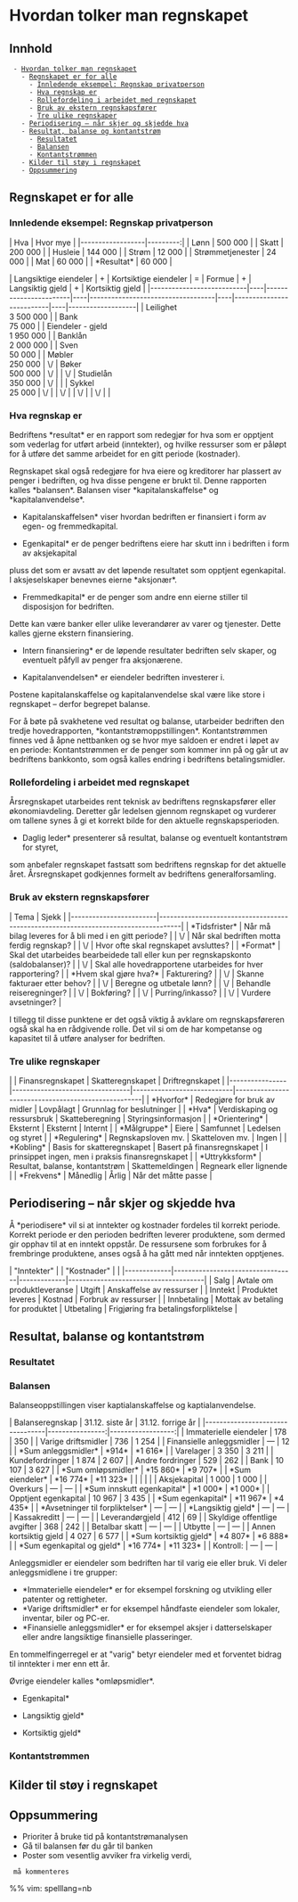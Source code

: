= Hvordan tolker man regnskapet =

== Innhold ==
  - [[#Hvordan tolker man regnskapet|Hvordan tolker man regnskapet]]
    - [[#Hvordan tolker man regnskapet#Regnskapet er for alle|Regnskapet er for alle]]
      - [[#Hvordan tolker man regnskapet#Regnskapet er for alle#Innledende eksempel: Regnskap privatperson|Innledende eksempel: Regnskap privatperson]]
      - [[#Hvordan tolker man regnskapet#Regnskapet er for alle#Hva regnskap er|Hva regnskap er]]
      - [[#Hvordan tolker man regnskapet#Regnskapet er for alle#Rollefordeling i arbeidet med regnskapet|Rollefordeling i arbeidet med regnskapet]]
      - [[#Hvordan tolker man regnskapet#Regnskapet er for alle#Bruk av ekstern regnskapsfører|Bruk av ekstern regnskapsfører]]
      - [[#Hvordan tolker man regnskapet#Regnskapet er for alle#Tre ulike regnskaper|Tre ulike regnskaper]]
    - [[#Hvordan tolker man regnskapet#Periodisering – når skjer og skjedde hva|Periodisering – når skjer og skjedde hva]]
    - [[#Hvordan tolker man regnskapet#Resultat, balanse og kontantstrøm|Resultat, balanse og kontantstrøm]]
      - [[#Hvordan tolker man regnskapet#Resultat, balanse og kontantstrøm#Resultatet|Resultatet]]
      - [[#Hvordan tolker man regnskapet#Resultat, balanse og kontantstrøm#Balansen|Balansen]]
      - [[#Hvordan tolker man regnskapet#Resultat, balanse og kontantstrøm#Kontantstrømmen|Kontantstrømmen]]
    - [[#Hvordan tolker man regnskapet#Kilder til støy i regnskapet|Kilder til støy i regnskapet]]
    - [[#Hvordan tolker man regnskapet#Oppsummering|Oppsummering]]

== Regnskapet er for alle ==

=== Innledende eksempel: Regnskap privatperson ===

| Hva              | Hvor mye |
|------------------|---------:|
| Lønn             |  500 000 |
| Skatt            |  200 000 |
| Husleie          |  144 000 |
| Strøm            |   12 000 |
| Strømmetjenester |   24 000 |
| Mat              |   60 000 |
| *Resultat*       |   60 000 |

| Langsiktige eiendeler     | +  | Kortsiktige eiendeler | =  | Formue                            | +  | Langsiktig gjeld         | +  | Kortsiktig gjeld  |
|---------------------------|----|-----------------------|----|-----------------------------------|----|--------------------------|----|-------------------|
| Leilighet <br/> 3 500 000 |    | Bank <br/> 75 000     |    | Eiendeler - gjeld <br/> 1 950 000 |    | Banklån <br/> 2 000 000  |    | Sven <br/> 50 000 |
| Møbler <br/> 250 000      | \/ | Bøker <br/> 500 000   | \/ |                                   | \/ | Studielån  <br/> 350 000 | \/ |                   |
| Sykkel <br/> 25 000       | \/ |                       | \/ |                                   | \/ |                          | \/ |                   |

=== Hva regnskap er ===

Bedriftens *resultat* er en rapport som redegjør for hva som er opptjent som vederlag for utført arbeid (inntekter),
og hvilke ressurser som er påløpt for å utføre det samme arbeidet for en gitt periode (kostnader).

Regnskapet skal også redegjøre for hva eiere og kreditorer har plassert av penger i bedriften,
og hva disse pengene er brukt til. Denne rapporten kalles *balansen*.
Balansen viser *kapitalanskaffelse* og *kapitalanvendelse*.

*Kapitalanskaffelsen* viser hvordan bedriften er finansiert i form av egen- og fremmedkapital.

*Egenkapital* er de penger bedriftens eiere har skutt inn i bedriften i form av aksjekapital
pluss det som er avsatt av det løpende resultatet som opptjent egenkapital.
I aksjeselskaper benevnes eierne *aksjonær*.

*Fremmedkapital* er de penger som andre enn eierne stiller til disposisjon for bedriften.
Dette kan være banker eller ulike leverandører av varer og tjenester.
Dette kalles gjerne ekstern finansiering.

*Intern finansiering* er de løpende resultater bedriften selv skaper, og eventuelt påfyll av penger fra aksjonærene.

*Kapitalanvendelsen* er eiendeler bedriften investerer i.
Postene kapitalanskaffelse og kapitalanvendelse skal være like store i regnskapet
– derfor begrepet balanse.

For å bøte på svakhetene ved resultat og balanse, utarbeider bedriften den tredje hovedrapporten, *kontantstrømoppstillingen*.
Kontantstrømmen finnes ved å åpne nettbanken og se hvor mye saldoen er endret i løpet av en periode:
Kontantstrømmen er de penger som kommer inn på og går ut av bedriftens bankkonto, som også kalles endring i bedriftens betalingsmidler.

=== Rollefordeling i arbeidet med regnskapet ===

Årsregnskapet utarbeides rent teknisk av bedriftens regnskapsfører eller økonomiavdeling.
Deretter går ledelsen gjennom regnskapet
og vurderer om tallene synes å gi et korrekt bilde for den aktuelle regnskapsperioden.
*Daglig leder* presenterer så resultat, balanse og eventuelt kontantstrøm for styret,
som anbefaler regnskapet fastsatt som bedriftens regnskap for det aktuelle året.
Årsregnskapet godkjennes formelt av bedriftens generalforsamling.

=== Bruk av ekstern regnskapsfører ===

| Tema                   | Sjekk                                                                              |
|------------------------|------------------------------------------------------------------------------------|
| *Tidsfrister*          | Når må bilag leveres for å bli med i en gitt periode?                              |
| \/                     | Når skal bedriften motta ferdig regnskap?                                          |
| \/                     | Hvor ofte skal regnskapet avsluttes?                                               |
| *Format*               | Skal det utarbeides bearbeidede tall eller kun per regnskapskonto (saldobalanser)? |
| \/                     | Skal alle hovedrapportene utarbeides for hver rapportering?                        |
| *Hvem skal gjøre hva?* | Fakturering?                                                                       |
| \/                     | Skanne fakturaer etter behov?                                                      |
| \/                     | Beregne og utbetale lønn?                                                          |
| \/                     | Behandle reiseregninger?                                                           |
| \/                     | Bokføring?                                                                         |
| \/                     | Purring/inkasso?                                                                   |
| \/                     | Vurdere avsetninger?                                                               |

I tillegg til disse punktene er det også viktig å avklare om regnskapsføreren også skal ha en rådgivende rolle.
Det vil si om de har kompetanse og kapasitet til å utføre analyser for bedriften.

=== Tre ulike regnskaper ===

|                | Finansregnskapet                | Skatteregnskapet           | Driftregnskapet                                    |
|----------------|---------------------------------|----------------------------|----------------------------------------------------|
| *Hvorfor*      | Redegjøre for bruk av midler    | Lovpålagt                  | Grunnlag for beslutninger                          |
| *Hva*          | Verdiskaping og ressursbruk     | Skatteberegning            | Styringsinformasjon                                |
| *Orientering*  | Eksternt                        | Eksternt                   | Internt                                            |
| *Målgruppe*    | Eiere                           | Samfunnet                  | Ledelsen og styret                                 |
| *Regulering*   | Regnskapsloven mv.              | Skatteloven mv.            | Ingen                                              |
| *Kobling*      | Basis for skatteregnskapet      | Basert på finansregnskapet | I prinsippet ingen, men i praksis finansregnskapet |
| *Uttrykksform* | Resultat, balanse, kontantstrøm | Skattemeldingen            | Regneark eller lignende                            |
| *Frekvens*     | Månedlig                        | Årlig                      | Når det måtte passe                                |

== Periodisering – når skjer og skjedde hva ==

Å *periodisere* vil si at inntekter og kostnader fordeles til korrekt periode.
Korrekt periode er den perioden bedriften leverer produktene,
som dermed gir opphav til at en inntekt oppstår.
De ressursene som forbrukes for å frembringe produktene,
anses også å ha gått med når inntekten opptjenes.

| "Inntekter" |                                  | "Kostnader" |                                      |
|-------------|----------------------------------|-------------|--------------------------------------|
| Salg        | Avtale om produktleveranse       | Utgift      | Anskaffelse av ressurser             |
| Inntekt     | Produktet leveres                | Kostnad     | Forbruk av ressurser                 |
| Innbetaling | Mottak av betaling for produktet | Utbetaling  | Frigjøring fra betalingsforpliktelse |

== Resultat, balanse og kontantstrøm ==

=== Resultatet ===

=== Balansen ===

Balanseoppstillingen viser kaptialanskaffelse og kaptialanvendelse.

| Balanseregnskap                 | 31.12. siste år | 31.12. forrige år |
|---------------------------------|----------------:|------------------:|
| Immaterielle eiendeler          |             178 |               350 |
| Varige driftsmidler             |             736 |             1 254 |
| Finansielle anleggsmidler       |               — |                12 |
| *Sum anleggsmidler*             |           *914* |           *1 616* |
| Varelager                       |           3 350 |             3 211 |
| Kundefordringer                 |           1 874 |             2 607 |
| Andre fordringer                |             529 |               262 |
| Bank                            |          10 107 |             3 627 |
| *Sum omløpsmidler*              |        *15 860* |           *9 707* |
| *Sum eiendeler*                 |        *16 774* |          *11 323* |
|                                 |                 |                   |
| Aksjekapital                    |           1 000 |             1 000 |
| Overkurs                        |               — |                 — |
| *Sum innskutt egenkapital*      |         *1 000* |           *1 000* |
| Opptjent egenkapital            |          10 967 |             3 435 |
| *Sum egenkapital*               |        *11 967* |           *4 435* |
| *Avsetninger til forpliktelser* |               — |                 — |
| *Langsiktig gjeld*              |               — |                 — |
| Kassakreditt                    |               — |                 — |
| Leverandørgjeld                 |             412 |                69 |
| Skyldige offentlige avgifter    |             368 |               242 |
| Betalbar skatt                  |               — |                 — |
| Utbytte                         |               — |                 — |
| Annen kortsiktig gjeld          |           4 027 |             6 577 |
| *Sum kortsiktig gjeld*          |         *4 807* |           *6 888* |
| *Sum egenkapital og gjeld*      |        *16 774* |          *11 323* |
| Kontroll:                       |               — |                 — |

Anleggsmidler er eiendeler som bedriften har til varig eie eller bruk.
Vi deler anleggsmidlene i tre grupper:

* *Immaterielle eiendeler* er for eksempel forskning og utvikling eller patenter og rettigheter.
* *Varige driftsmidler* er for eksempel håndfaste eiendeler som lokaler, inventar, biler og PC-er.
* *Finansielle anleggsmidler* er for eksempel aksjer i datterselskaper eller andre langsiktige finansielle plasseringer.

En tommelfingerregel er at "varig" betyr eiendeler med et forventet bidrag til inntekter i mer enn ett år.

Øvrige eiendeler kalles *omløpsmidler*.

*Egenkapital*

*Langsiktig gjeld*

*Kortsiktig gjeld*

=== Kontantstrømmen ===

== Kilder til støy i regnskapet ==

== Oppsummering ==

* Prioriter å bruke tid på kontantstrømanalysen
* Gå til balansen før du går til banken
* Poster som vesentlig avviker fra virkelig verdi,
  må kommenteres

%% vim: spelllang=nb
